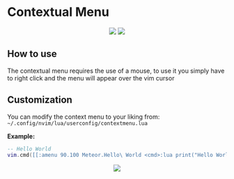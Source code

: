 # Contextual Menu
<div align="center">
  <img src="/images/contextmenu.png" width=""/>
  <img src="/images/contextmenu2.png" width=""/>
</div>

## How to use
The contextual menu requires the use of a mouse, to use it you simply have to right click and the menu will appear over the vim cursor

## Customization
You can modify the context menu to your liking from: `~/.config/nvim/lua/userconfig/contextmenu.lua`

**Example:**
```lua filename="contextmenu.lua" {} copy
-- Hello World
vim.cmd([[:amenu 90.100 Meteor.Hello\ World <cmd>:lua print("Hello World")<CR>]])
```
<div align="center">
  <img src="/images/contextmenu3.png" width=""/>
</div>
